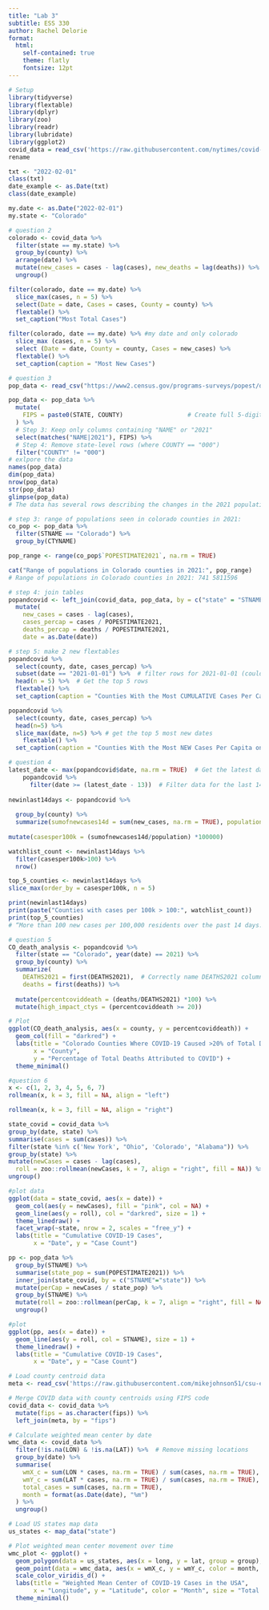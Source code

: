 ```yaml
---
title: "Lab 3"
subtitle: ESS 330
author: Rachel Delorie
format:
  html:
    self-contained: true
    theme: flatly
    fontsize: 12pt 
---
```


```r
# Setup
library(tidyverse)
library(flextable)
library(dplyr)
library(zoo)
library(readr)
library(lubridate)
library(ggplot2)
covid_data = read_csv('https://raw.githubusercontent.com/nytimes/covid-19-data/master/us-counties.csv')
rename

txt <- "2022-02-01"
class(txt)
date_example <- as.Date(txt)
class(date_example)

my.date <- as.Date("2022-02-01")
my.state <- "Colorado"
```

```r
# question 2
colorado <- covid_data %>%
  filter(state == my.state) %>% 
  group_by(county) %>% 
  arrange(date) %>% 
  mutate(new_cases = cases - lag(cases), new_deaths = lag(deaths)) %>% 
  ungroup()
```

```r
filter(colorado, date == my.date) %>%
  slice_max(cases, n = 5) %>%
  select(Date = date, Cases = cases, County = county) %>%
  flextable() %>%
  set_caption("Most Total Cases")

filter(colorado, date == my.date) %>% #my date and only colorado
  slice_max (cases, n = 5) %>% 
  select (Date = date, County = county, Cases = new_cases) %>% 
  flextable() %>% 
  set_caption(caption = "Most New Cases")
```

```r
# question 3
pop_data <- read_csv("https://www2.census.gov/programs-surveys/popest/datasets/2020-2023/counties/totals/co-est2023-alldata.csv")

pop_data <- pop_data %>%
  mutate(
    FIPS = paste0(STATE, COUNTY)                  # Create full 5-digit FIPS code
  ) %>%
  # Step 3: Keep only columns containing "NAME" or "2021"
  select(matches("NAME|2021"), FIPS) %>%
  # Step 4: Remove state-level rows (where COUNTY == "000")
  filter("COUNTY" != "000") 
# exlpore the data
names(pop_data)
dim(pop_data)
nrow(pop_data)
str(pop_data)
glimpse(pop_data)
# The data has several rows describing the changes in the 2021 population, incluing deaths, births, and migration. State and city name are provided. State fips are columns that are shared between covid_data and pop_data.

# step 3: range of populations seen in colorado counties in 2021: 
co_pop <- pop_data %>% 
  filter(STNAME == "Colorado") %>% 
  group_by(CTYNAME)

pop_range <- range(co_pop$`POPESTIMATE2021`, na.rm = TRUE)

cat("Range of populations in Colorado counties in 2021:", pop_range)
# Range of populations in Colorado counties in 2021: 741 5811596

# step 4: join tables
popandcovid <- left_join(covid_data, pop_data, by = c("state" = "STNAME", "fips" = "FIPS")) %>%
  mutate(
    new_cases = cases - lag(cases),
    cases_percap = cases / POPESTIMATE2021,
    deaths_percap = deaths / POPESTIMATE2021,
    date = as.Date(date))

# step 5: make 2 new flextables
popandcovid %>% 
  select(county, date, cases_percap) %>%
  subset(date == "2021-01-01") %>%  # filter rows for 2021-01-01 (couldn't use fitler bc date was making it weird)
  head(n = 5) %>%  # Get the top 5 rows
  flextable() %>% 
  set_caption(caption = "Counties With the Most CUMULATIVE Cases Per Capita on 2021-01-01")

popandcovid %>% 
  select(county, date, cases_percap) %>% 
  head(n=5) %>% 
  slice_max(date, n=5) %>% # get the top 5 most new dates
    flextable() %>% 
  set_caption(caption = "Counties With the Most NEW Cases Per Capita on 2021-01-01")
```

```r
# question 4
latest_date <- max(popandcovid$date, na.rm = TRUE)  # Get the latest date
    popandcovid %>%
      filter(date >= (latest_date - 13))  # Filter data for the last 14 days (including the latest date)
  
newinlast14days <- popandcovid %>% 
  
  group_by(county) %>% 
  summarize(sumofnewcases14d = sum(new_cases, na.rm = TRUE), population = first(POPESTIMATE2021)) %>% 
  
mutate(casesper100k = (sumofnewcases14d/population) *100000)

watchlist_count <- newinlast14days %>% 
  filter(casesper100k>100) %>% 
  nrow()

top_5_counties <- newinlast14days %>% 
slice_max(order_by = casesper100k, n = 5)

print(newinlast14days)
print(paste("Counties with cases per 100k > 100:", watchlist_count))
print(top_5_counties)
# “More than 100 new cases per 100,000 residents over the past 14 days: Oldham, Wayne, York, Lyon, Benton
```

```r
# question 5
CO_death_analysis <- popandcovid %>%
  filter(state == "Colorado", year(date) == 2021) %>% 
  group_by(county) %>%
  summarize(
    DEATHS2021 = first(DEATHS2021),  # Correctly name DEATHS2021 column
    deaths = first(deaths)) %>% 
  
  mutate(percentcoviddeath = (deaths/DEATHS2021) *100) %>% 
  mutate(high_impact_ctys = (percentcoviddeath >= 20)) 

# Plot
ggplot(CO_death_analysis, aes(x = county, y = percentcoviddeath)) +
  geom_col(fill = "darkred") +
  labs(title = "Colorado Counties Where COVID-19 Caused >20% of Total Deaths in 2021",
       x = "County",
       y = "Percentage of Total Deaths Attributed to COVID") +
  theme_minimal()
```

```r
#question 6
x <- c(1, 2, 3, 4, 5, 6, 7)
rollmean(x, k = 3, fill = NA, align = "left")

rollmean(x, k = 3, fill = NA, align = "right")

state_covid = covid_data %>% 
group_by(date, state) %>% 
summarise(cases = sum(cases)) %>% 
filter(state %in% c('New York', "Ohio", 'Colorado', "Alabama")) %>% 
group_by(state) %>% 
mutate(newCases = cases - lag(cases),
  roll = zoo::rollmean(newCases, k = 7, align = "right", fill = NA)) %>% 
ungroup()
```

```r
#plot data
ggplot(data = state_covid, aes(x = date)) +
  geom_col(aes(y = newCases), fill = "pink", col = NA) +
  geom_line(aes(y = roll), col = "darkred", size = 1) +
  theme_linedraw() +
  facet_wrap(~state, nrow = 2, scales = "free_y") +
  labs(title = "Cumulative COVID-19 Cases",
       x = "Date", y = "Case Count")
```

```r
pp <- pop_data %>% 
  group_by(STNAME) %>% 
  summarise(state_pop = sum(POPESTIMATE2021)) %>% 
  inner_join(state_covid, by = c("STNAME"="state")) %>% 
  mutate(perCap = newCases / state_pop) %>% 
  group_by(STNAME) %>% 
  mutate(roll = zoo::rollmean(perCap, k = 7, align = "right", fill = NA)) %>% 
  ungroup()
```

```r
#plot
ggplot(pp, aes(x = date)) +
  geom_line(aes(y = roll, col = STNAME), size = 1) +
  theme_linedraw() +
  labs(title = "Cumulative COVID-19 Cases",
       x = "Date", y = "Case Count")
```
```r
# Load county centroid data
meta <- read_csv('https://raw.githubusercontent.com/mikejohnson51/csu-ess-330/refs/heads/main/resources/county-centroids.csv')

# Merge COVID data with county centroids using FIPS code
covid_data <- covid_data %>% 
  mutate(fips = as.character(fips)) %>%
  left_join(meta, by = "fips")

# Calculate weighted mean center by date
wmc_data <- covid_data %>% 
  filter(!is.na(LON) & !is.na(LAT)) %>%  # Remove missing locations
  group_by(date) %>% 
  summarise(
    wmX_c = sum(LON * cases, na.rm = TRUE) / sum(cases, na.rm = TRUE),
    wmY_c = sum(LAT * cases, na.rm = TRUE) / sum(cases, na.rm = TRUE),
    total_cases = sum(cases, na.rm = TRUE),
    month = format(as.Date(date), "%m")
  ) %>% 
  ungroup()

# Load US states map data
us_states <- map_data("state")

# Plot weighted mean center movement over time
wmc_plot <- ggplot() +
  geom_polygon(data = us_states, aes(x = long, y = lat, group = group), fill = "white", color = "black") +
  geom_point(data = wmc_data, aes(x = wmX_c, y = wmY_c, color = month, size = total_cases), alpha = 0.7) +
  scale_color_viridis_d() +
  labs(title = "Weighted Mean Center of COVID-19 Cases in the USA",
       x = "Longitude", y = "Latitude", color = "Month", size = "Total Cases") +
  theme_minimal()
```